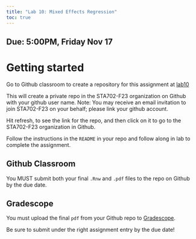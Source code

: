 ```yaml
---
title: "Lab 10: Mixed Effects Regression"
toc: true
---
```


## Due: 5:00PM, Friday Nov 17



# Getting started

Go to Github classroom to create a repository for this assignment  at [lab10](https://classroom.github.com/a/HLEMXC4T)

This will create a private repo in the STA702-F23 organization on Github with your github user name. Note: You may receive an email invitation to join STA702-F23 on your behalf; please link your github account.

Hit refresh, to see the link for the repo, and then click on it to go to the STA702-F23 organization in Github.

Follow the instructions in the `README` in your repo and follow along in lab to complete the assignment. 

## Github Classroom 

You MUST submit both your final `.Rnw` and `.pdf` files to the repo on Github by the due date.

## Gradescope 

You must upload the final `pdf`  from your Github repo to [Gradescope](https://www.gradescope.com/courses/585736). 

Be sure to submit under the right assignment entry by the due date!


    